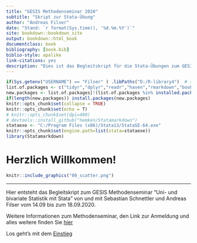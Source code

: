 ```yaml
--- 
title: "GESIS Methodenseminar 2020"
subtitle: "Skript zur Stata-Übung"
author: "Andreas Filser"
date: "Stand: `r format(Sys.time(), '%d.%m.%Y')`"
site: bookdown::bookdown_site
output: bookdown::html_book
documentclass: book
bibliography: [book.bib]
biblio-style: apalike
link-citations: yes
description: "Dies ist das Begleitskript für die Stata-Übungen zum GESIS Methodenseminar 2020"
---
```


```r
if(Sys.getenv("USERNAME") == "Filser" ) .libPaths("D:/R-library4")  # set library
list.of.packages <- c("tidyr","dplyr","readr","haven","rmarkdown","bookdown","devtools","tidyverse","knitr") # Pakete eintragen
new.packages <- list.of.packages[!(list.of.packages %in% installed.packages()[,"Package"])]
if(length(new.packages)) install.packages(new.packages)
knitr::opts_chunk$set(collapse = TRUE)
knitr::opts_chunk$set(echo = T)
# knitr::opts_chunk$set(dpi=400)
# devtools::install_github("hemken/Statamarkdown")
stataexe <- "C:/Program Files (x86)/Stata13/StataSE-64.exe"
knitr::opts_chunk$set(engine.path=list(stata=stataexe))
library(Statamarkdown)
```
# Herzlich Willkommen! {-}

```r
knitr::include_graphics("00_scatter.png")
```


-----

Hier entsteht das Begleitskript zum GESIS Methodenseminar "Uni- und bivariate Statistik mit Stata" von und mit Sebastian Schnettler und Andreas Filser vom 14.09 bis zum 18.09.2020. 

Weitere Informationen zum Methodenseminar, den Link zur Anmeldung und alles weitere finden Sie [hier](https://training.gesis.org/?site=pDetails&child=full&pID=0x387DA6358EF341928F67355388570B76&subID=0x0BFDFA4D3CA1443E9E87F9FFDF305FB3)

Los geht's mit dem [Einstieg](#Stata1)

